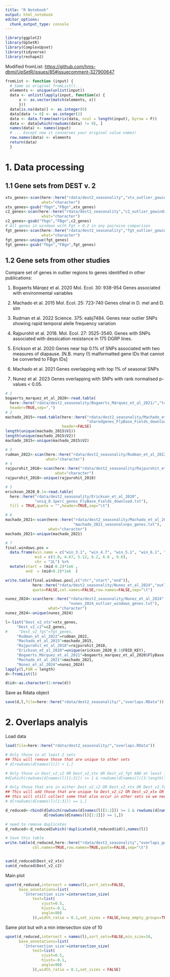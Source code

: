 ```yaml
---
title: "R Notebook"
output: html_notebook
editor_options: 
  chunk_output_type: console
---
```


```r
library(ggplot2)
library(UpSetR)
library(ComplexUpset)
library(tidyverse)
library(reshape2)
```

Modified fromList: [https://github.com/hms-dbmi/UpSetR/issues/85#issuecomment-327900647](https://github.com/hms-dbmi/UpSetR/issues/85#issuecomment-327900647)
```r
fromList <- function (input) {
  # Same as original fromList()...
  elements <- unique(unlist(input))
  data <- unlist(lapply(input, function(x) {
      x <- as.vector(match(elements, x))
      }))
  data[is.na(data)] <- as.integer(0)
  data[data != 0] <- as.integer(1)
  data <- data.frame(matrix(data, ncol = length(input), byrow = F))
  data <- data[which(rowSums(data) != 0), ]
  names(data) <- names(input)
  # ... Except now it conserves your original value names!
  row.names(data) <- elements
  return(data)
  }
```

# 1. Data processing
## 1.1 Gene sets from DEST v. 2
```r
xtx_genes<-scan(here::here("rdata/dest2_seasonality","xtx_outlier_gowinda_genes.txt"),
                what="character")
xtx_genes<-gsub("fbgn","FBgn",xtx_genes)
c2_genes<-scan(here::here("rdata/dest2_seasonality","c2_outlier_gowinda_genes.txt"),
                what="character")
c2_genes<-gsub("fbgn","FBgn",c2_genes)
# All genes in windows with Fgt > 0.2 in any pairwise comparison
fgt_genes<-scan(here::here("rdata/dest2_seasonality","fgt_outlier_gowinda_genes.txt"),
                what="character")
fgt_genes<-unique(fgt_genes)
fgt_genes<-gsub("fbgn","FBgn",fgt_genes)
```

## 1.2 Gene sets from other studies
Compare set of genes in outlier regions to genes identified in other publications:

1. Bogaerts Márqez et al. 2020 Mol. Ecol. 30: 938-954
  Genes associated with environmental variables

2. Machado et al. 2015 Mol. Ecol. 25: 723-740
  Genes clinal in D. mel and D. sim

3. Rudman et al. 2022 Science. 375: eabj7484.
  Genes near outlier SNPs showing rapid temporal alelle frequency variation

4. Rajpurohit et al. 2018. Mol. Ecol. 27: 3525-3540.
  Genes with SNPs associated with dessication resistance in 175 DGRP lines.
  
5. Erickson et al. 2020
  Genes near top 0.1% of SNPs associated with two measures of diapause.
  [N.B. many (!) malformatted gene IDs that cannot be converted to FBgn IDs]
  
6. Machado et al. 2021
  Genes overlapping with top 1% of seasonal SNPs
  
7. Nunez et al. 2023
  Genes overlapping with SNPs with rank normalised p-values < 0.05. 

```r
# 1
bogaerts_marquez_et_al_2020<-read.table(
  here::here("rdata/dest2_seasonality/Bogaerts_Márquez_et_al_2021/","tableS10.csv"),
  header=TRUE,sep=",")
# 2
machado_2015<-read.table(here::here("rdata/dest2_seasonality/Machado_et_al_2015",
                                    "sharedgenes_FlyBase_Fields_download.txt"),
                         header=FALSE)
length(unique(machado_2015$V1))
length(unique(machado_2015$V2))
machado_2015<-unique(machado_2015$V2)

# 3
rudman_2022<-scan(here::here("rdata/dest2_seasonality/Rudman_et_al_2022","outlier_genes.txt"),
                  what="character")
# 4
rajpurohit_2018<-scan(here::here("rdata/dest2_seasonality/Rajpurohit_et_al_2018","topsnps_genes.txt"),
                      what="character")
rajpurohit_2018<-unique(rajpurohit_2018)

# 5
erickson_2020_0.1<-read.table(
  here::here("rdata/dest2_seasonality/Erickson_et_al_2020",
             "uniq_0.1perc_genes_FlyBase_Fields_download.txt"),
  fill = TRUE,quote = "",header=TRUE,sep="\t")

# 6
machado_2021<-scan(here::here("rdata/dest2_seasonality/Machado_et_al_2021",
                              "machado_2021_seasonalsnps_genes.txt"),
                   what="character")
machado_2021<-unique(machado_2021)

# 7
final.windows.pos = 
  data.frame(win.name = c("win_3.1", "win_4.7", "win_5.1", "win_6.1", "win_6.8", "win_9.6"),
             mid = c(3.0, 4.67, 5.12, 6.2, 6.8 , 9.6),
             chr = "2L") %>%
  mutate(start = (mid-0.2)*1e6 ,
         end  = (mid+0.2)*1e6  )

write.table(final.windows.pos[,c("chr","start","end")],
            here::here("rdata/dest2_seasonality/Nunez_et_al_2024","outlier_windows.bed"),
            quote=FALSE,col.names=FALSE,row.names=FALSE,sep="\t")

nunez_2024<-scan(here::here("rdata/dest2_seasonality/Nunez_et_al_2024",
                            "nunes_2024_outlier_windows_genes.txt"),
                   what="character")
nunez_2024<-unique(nunez_2024)
```


```r
l<-list("Dest_v2_xtx"=xtx_genes,
     "Dest_v2_c2"=c2_genes,
#     "Dest_v2_fgt"=fgt_genes,
     "Rudman_et_al_2022"=rudman_2022,
     "Machado_et_al_2015"=machado_2015,
     "Rajpurohit_et_al_2018"=rajpurohit_2018,
     "Erickson_et_al_2020"=unique(erickson_2020_0.1$FBID_KEY),
     "Bogaerts_Márquez_et_al_2021"=bogaerts_marquez_et_al_2020$FlyBase.code,     
     "Machado_et_al_2021"=machado_2021,
     "Nunez_et_al_2024"=nunez_2024)
lapply(l,FUN = length)
d<-fromList(l)

d$id<-as.character(1:nrow(d))
```

Save as Rdata object
```r
save(d,l,file=here::here("rdata/dest2_seasonality/","overlaps.RData"))
```

# 2. Overlaps analyis
Load data
```r
load(file=here::here("rdata/dest2_seasonality/","overlaps.RData"))
```


```r
# Only those in at least 2 sets
## This will remove those that are unique to other sets
# d[rowSums(d[names(l)]) > 1,]

# Only those in Dest_v2_c2 OR Dest_v2_xtx OR Dest_v2_fgt AND at least 1 other set
#d[which(rowSums(d[names(l)[1:3]]) >= 1 & rowSums(d[names(l)[3:length(l)]]) >= 1),]

# Only those that are in either Dest_v2_c2 OR Dest_v2_xtx OR Dest_v2_fgt
## This will add those that are unique to Dest_v2_c2 OR Dest_v2_xtx OR Dest_v2_fgt
## this will still collect some that also occur in other sets so we need to remove duplicates after
# d[rowSums(d[names(l)[1:3]]) == 1,]

d_reduced<-rbind(d[which(rowSums(d[names(l)[1:2]]) >= 1 & rowSums(d[names(l)[3:length(l)]]) >= 1),],
                 d[rowSums(d[names(l)[1:2]]) >= 1,])

# need to remove duplicates
d_reduced<-d_reduced[which(!duplicated(d_reduced$id)),names(l)]

# Save this table
write.table(d_reduced,here::here("rdata/dest2_seasonality","overlaps_genes_table.tab"),
            col.names=TRUE,row.names=TRUE,quote=FALSE,sep="\t")


sum(d_reduced$Dest_v2_xtx)
sum(d_reduced$Dest_v2_c2)
```

Main plot
```r
upset(d_reduced,intersect = names(l),sort_sets=FALSE,
      base_annotations=list(
        'Intersection size'=intersection_size(
            text=list(
                vjust=0.5,
                hjust=-0.1,
                angle=90)
            )),width_ratio = 0.1,set_sizes = FALSE,keep_empty_groups=TRUE)

```

Same plot but wih a min intersection size of 10
```r
upset(d_reduced,intersect = names(l),sort_sets=FALSE,min_size=10,
      base_annotations=list(
        'Intersection size'=intersection_size(
            text=list(
                vjust=0.5,
                hjust=-0.1,
                angle=90)
            )),width_ratio = 0.1,set_sizes = FALSE)
```

